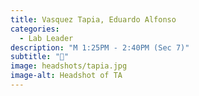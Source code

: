 ```yaml
---
title: Vasquez Tapia, Eduardo Alfonso
categories: 
  - Lab Leader
description: "M 1:25PM - 2:40PM (Sec 7)"
subtitle: "🔗"
image: headshots/tapia.jpg
image-alt: Headshot of TA
---
```

